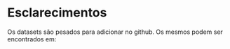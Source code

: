 # Esclarecimentos

Os datasets são pesados para adicionar no github. Os mesmos podem ser encontrados em:
